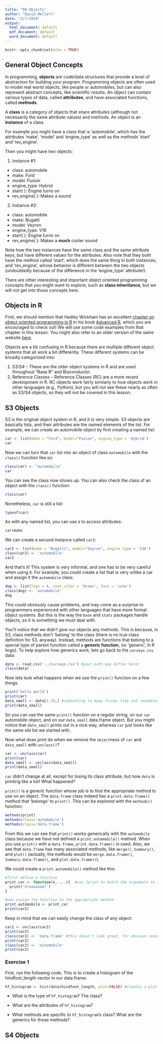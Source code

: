 ```yaml
---
title: "98-Objects"
author: "David Mellert"
date: "2/7/2019"
output:
  html_document: default
  pdf_document: default
  word_document: default
---
```


```r
knitr::opts_chunk$set(echo = TRUE)
```

## General Object Concepts

In programming, **objects** are code/data structures that provide a level of abstraction for building your program. Programming objects are often used to model real world objects, like people or automobiles, but can also represent  abstract concepts, like scientific results. An object can contain various types of data, called **attributes**, and have associated functions, called **methods**. 

A **class** is a category of objects that share attributes (although not necessarily the same attribute values) and methods. An object is an **instance** of a class.

For example you might have a class that is 'automobile', which has the attributes 'make', 'model' and 'engine_type' as well as the methods 'start' and 'rev_engine'.

Then you might have two objects:

1) Instance #1:
 + class: automobile
 + make: Ford
 + model: Fusion
 + engine_type: Hybrid
 + start( ): Engine turns on
 + rev_engine( ): Makes a sound

2) Instance #2:
 + class: automobile
 + make: Bugatti
 + model: Veyron
 + engine_type: V16
 + start( ): Engine turns on
 + rev_engine( ): Makes a **much** cooler sound
 
Note how the two instances have the same class and the same attribute keys, but have different values for the attributes. Also note that they both have the method called 'start', which does the same thing in both instances, and 'rev_engine', whose behavior is different between the two objects (undoubtedly because of the difference in the 'engine_type' attribute!).

There are other interesting and important object oriented programming concepts that you might want to explore, such as **class inheritance**, but we will not get into those concepts here.

## Objects in R

First, we should mention that Hadley Wickham has an excellent [chapter on object oriented programming in R][oochapter] in his book [Advanced R][advancedr], which you are encouraged to check out! We will use some code examples from that chapter in this lesson. You might also refer to an older version of the same website [here][oofieldguide].

Objects are a bit confusing in R because there are multiple different object systems that all work a bit differently. These different systems can be broadly categorized into:

1) S3/S4 -- These are the older object systems in R and are used throughout "Base R" and Bioconductor.
2) Reference Classes -- Reference Classes (RC) are a more recent development in R. RC objects work fairly similarly to how objects work in other languages (e.g., Python), but you will not see these nearly as often as S3/S4 objects, so they will not be covered in this lesson.

## S3 Objects

S3 is the original object system in R, and it is very simple. S3 objects are basically lists, and their attributes are the named elements of the list. For example, we can create an automobile object by first creating a named list:


```r
car <- list(make = "Ford", model="Fusion", engine_type = 'Hybrid')
car
```

Now we can turn that `car` list into an object of class `automobile` with the `class()` function like so:

```r
class(car) <- "automobile"
car
```
You can see the class now shows up. You can also check the class of an object with the `class()` function:

```r
class(car)
```

Nonetheless, `car` is still a list:

```r
typeof(car)
```

As with any named list, you can use `$` to access attributes:

```r
car$make
```

We can create a second instance called `car2`:

```r
car2 <- list(make = "Bugatti", model="Veyron", engine_type = 'V16')
class(car2) <- 'automobile'
car2
```

And that's it! This system is very informal, and one has to be very careful when using it. For example, you could create a list that is very unlike a car and assign it the `automobile` class:

```r
dog <- list(legs = 4, coat_color = 'brown', face = 'cute')
class(dog) <- 'automobile'
dog
```

This could obviously cause problems, and may come as a surprise to programmers experienced with other languages that have more formal object systems. But this is the way the `base` and `stats` packages handle objects, so it is something we must deal with.

You'll notice that we didn't give our objects any methods. This is because, in S3, class methods don't 'belong' to the class (there is no true class definition for S3, anyway). Instead, methods are functions that belong to a special type of parent function called a **generic function**, (or 'generic', in R lingo). To help explore how generics work, lets go back to the `surveys.csv` data:

```r
data <- read.csv('../surveys.csv') #your path may differ here!
class(data)
```

Now lets look what happens when we use the `print()` function on a few things.

```r
print('hello world')
print(car)
data_small <- data[1:10,] #subsetting to keep things tidy and readable
print(data_small) 
```

So you can use the same `print()` function on a regular string, on our `car` automobile object, and on our `data_small` data.frame object. But you might notice that `data_small` prints out in a nice way, whereas `car` just looks like the same old list we started with.

Now what does print do when we remove the `object`ness of `car` and `data_small` with `unclass()`?

```r
car <- unclass(car)
print(car)
data_small <- unclass(data_small)
print(data_small)
```

`car` didn't change at all, except for losing its class attribute, but now `data` is printing like a list! What happened?

`print()` is a generic function whose job is to find the appropriate method to use on an object. The `data.frame` class indeed has a `print.data.frame()` method that 'belongs' to `print()`. This can be explored with the `methods()` function:

```r
methods(print)
methods(class='automobile')
methods(class='data.frame')
```

From this we can see that `print()` works generically with the `automobile` class because we have not defined a `print.automobile()` method. When you use `print()` with a `data.frame`, `print.data.frame()` is used. Also, we see that `data.frame` has many associated methods, like `merge()`, `Summary()`, and `plot()` (actually, the methods would be `merge.data.frame()`, `Summary.data.frame()`, and `plot.data.frame()`).

We could create a `print.automobile()` method like this:


```r

#first define a function
print_car <- function(x, ...){  #use ?print to match the arguments to the generic!
  print('Vroooooom!')
}

#now assign the function to the appropriate method
print.automobile <- print_car
print(car2)
```

Keep in mind that we can easily change the class of any object:

```r
car2 <- unclass(car2)
print(car2)
class(car2) <- 'data.frame' #this doesn't look great, for obvious reasons!
print(car2)
class(car2) <- 'automobile'
print(car2)
```

### Exercise 1

First, run the following code. This is to create a histogram of the hindfoot_length vector in our data.frame:

```r
hf_histogram <- hist(data$hindfoot_length, plot=FALSE) #creates a plot by default, turn it off for now
```

* What is the type of `hf_histogram`? The class?

* What are the attributes of `hf_histogram`?

* What methods are specific to `hf_histogram`'s class? What are the generics for those methods?

## S4 Objects



[advancedr]: https://adv-r.hadley.nz/
[oochapter]: https://adv-r.hadley.nz/oo.html
[oofieldguide]: http://adv-r.had.co.nz/OO-essentials.html

